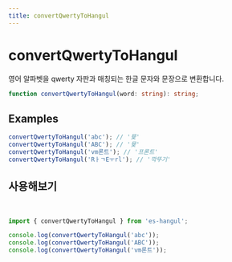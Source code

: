 ```yaml
---
title: convertQwertyToHangul
---
```



# convertQwertyToHangul

영어 알파벳을 qwerty 자판과 매칭되는 한글 문자와 문장으로 변환합니다.

```typescript
function convertQwertyToHangul(word: string): string;
```

## Examples

```typescript
convertQwertyToHangul('abc'); // '뮻'
convertQwertyToHangul('ABC'); // '뮻'
convertQwertyToHangul('vm론트'); // '프론트'
convertQwertyToHangul('RㅏㄱEㅜrl'); // '깍뚜기'
```

## 사용해보기

<br />

<Sandpack>

```ts index.ts
import { convertQwertyToHangul } from 'es-hangul';

console.log(convertQwertyToHangul('abc'));
console.log(convertQwertyToHangul('ABC'));
console.log(convertQwertyToHangul('vm론트'));
```

</Sandpack>
